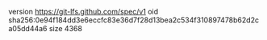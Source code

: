 version https://git-lfs.github.com/spec/v1
oid sha256:0e94f184dd3e6eccfc83e36d7f28d13bea2c534f310897478b62d2ca05dd44a6
size 4368
